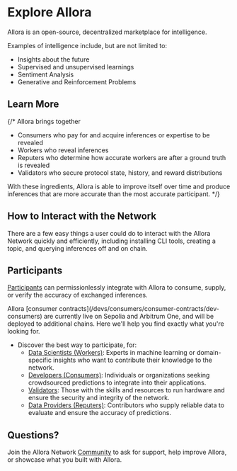 

# Explore Allora
 
Allora is an open-source, decentralized marketplace for intelligence.

Examples of intelligence include, but are not limited to:

- Insights about the future
- Supervised and unsupervised learnings
- Sentiment Analysis
- Generative and Reinforcement Problems

## Learn More

<Cards>
  <Card title="Home" href="/home/explore" />
  <Card title="Developers" href="/devs/get-started/overview" />
  <Card title="Community" href="/community/contribute" />
</Cards>

<Cards>
  <Card title="Participants" href="/home/participants" />
  <Card title="Layers of the Network" href="/home/layers" />
  <Card title="Tokenomics" href="/home/tokenomics" />
</Cards>

{/* Allora brings together
- Consumers who pay for and acquire inferences or expertise to be revealed
- Workers who reveal inferences
- Reputers who determine how accurate workers are after a ground truth is revealed
- Validators who secure protocol state, history, and reward distributions

With these ingredients, Allora is able to improve itself over time and produce inferences that are more accurate than the most accurate participant. */}

## How to Interact with the Network

There are a few easy things a user could do to interact with the Allora Network quickly and efficiently, including installing CLI tools, creating a topic, and querying inferences off and on chain. 

<Cards>
  <Card title="Installation" href="/devs/get-started/cli#installing-allorad" />
  <Card title="Setup a Wallet" href="/devs/get-started/setup-wallet" />
  <Card title="Basic Usage" href="/devs/get-started/basic-usage" />
  <Card title="Create a Topic" href="/devs/topic-creators/how-to-create-topic" />
  <Card title="Query Inferences" href="/devs/consumers/onchain-query-existing-data" />
</Cards>

## Participants

[Participants](/home/participants) can permissionlessly integrate with Allora to consume, supply, or verify the accuracy of exchanged inferences.

<Callout>
Allora [consumer contracts](/devs/consumers/consumer-contracts/dev-consumers) are currently live on Sepolia and Arbitrum One, and will be deployed to additional chains.
</Callout>
Here we'll help you find exactly what you're looking for.

- Discover the best way to participate, for:
  - [Data Scientists (Workers)](/devs/workers): Experts in machine learning or domain-specific insights who want to contribute their knowledge to the network.
  - [Developers (Consumers)](/devs/consumers): Individuals or organizations seeking crowdsourced predictions to integrate into their applications.
  - [Validators](/devs/validators): Those with the skills and resources to run hardware and ensure the security and integrity of the network.
  - [Data Providers (Reputers)](/devs/reputers): Contributors who supply reliable data to evaluate and ensure the accuracy of predictions.

## Questions?

Join the Allora Network [Community](/community/contribute) to ask for support, help improve Allora, or showcase what you built with Allora.
